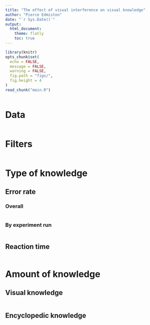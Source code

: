 ```yaml
---
title: "The effect of visual interference on visual knowledge"
author: "Pierce Edmiston"
date: "`r Sys.Date()`"
output:
  html_document:
    theme: flatly
    toc: true
---
```


```r
library(knitr)
opts_chunk$set(
  echo = FALSE,
  message = FALSE,
  warning = FALSE,
  fig.path = "figs/",
  fig.height = 4
)
read_chunk("main.R")
```

```r
```

# Data

```r
```

# Filters

```r
```

# Type of knowledge

## Error rate

### Overall

```r
```

### By experiment run

```r
```

## Reaction time

```r
```

# Amount of knowledge

## Visual knowledge

```r
```

## Encyclopedic knowledge

```r
```